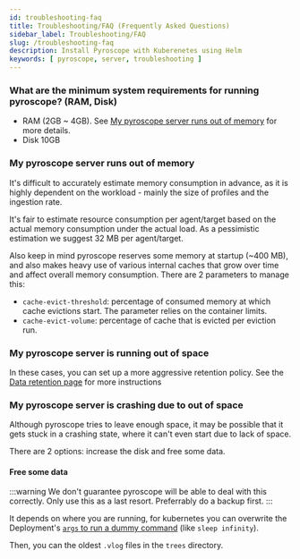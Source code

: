 ```yaml
---
id: troubleshooting-faq
title: Troubleshooting/FAQ (Frequently Asked Questions)
sidebar_label: Troubleshooting/FAQ
slug: /troubleshooting-faq
description: Install Pyroscope with Kuberenetes using Helm
keywords: [ pyroscope, server, troubleshooting ]
---
```


### What are the minimum system requirements for running pyroscope? (RAM, Disk)
* RAM (2GB ~ 4GB). See [My pyroscope server runs out of memory](#my-pyroscope-server-runs-out-of-memory) for more details.
* Disk 10GB

### My pyroscope server runs out of memory
It's difficult to accurately estimate memory consumption in advance, as it is highly dependent on the workload - mainly the size of profiles and the ingestion rate.

It's fair to estimate resource consumption per agent/target based on the actual memory consumption under the actual load. As a pessimistic estimation we suggest 32 MB per agent/target.


Also keep in mind pyroscope reserves some memory at startup (~400 MB), and also makes heavy use of various internal caches that grow over time and affect overall memory consumption. There are 2 parameters to manage this:
* `cache-evict-threshold`: percentage of consumed memory at which cache evictions start. The parameter relies on the container limits.
* `cache-evict-volume`: percentage of cache that is evicted per eviction run.

### My pyroscope server is running out of space
In these cases, you can set up a more aggressive retention policy. See the [Data retention page](/docs/data-retention) for more instructions

### My pyroscope server is crashing due to out of space
Although pyroscope tries to leave enough space, it may be possible that it gets stuck in a crashing state, where it can't even start due to lack of space.

There are 2 options: increase the disk and free some data.

#### Free some data
:::warning
We don't guarantee pyroscope will be able to deal with this correctly. Only use this as a last resort. Preferrably do a backup first.
:::

It depends on where you are running, for kubernetes you can overwrite the Deployment's [`args` to run a dummy command](https://github.com/pyroscope-io/helm-chart/blob/bfe876922f6970dc8ccf38c558957de76ce746eb/chart/pyroscope/templates/deployment.yaml#L32-L35) (like `sleep infinity`).

Then, you can the oldest `.vlog` files in the `trees` directory.
